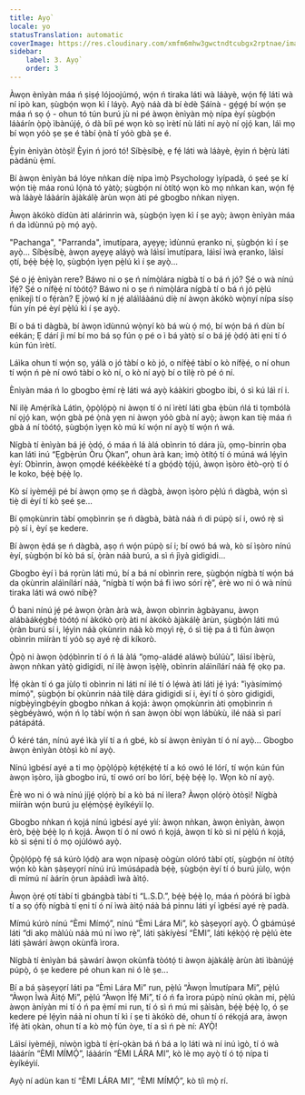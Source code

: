```yaml
---
title: Ayọ̀
locale: yo
statusTranslation: automatic
coverImage: https://res.cloudinary.com/xmfm6mhw3gwctndtcubgx2rptnae/image/upload/v1741354419/small_cover_la_gran_rebelion_28716e29d2.webp
sidebar:
    label: 3. Ayọ̀
    order: 3
---
```

Àwọn ènìyàn máa ń ṣiṣẹ́ lójoojúmọ́, wọ́n ń tiraka láti wà láàyè, wọ́n fẹ́ láti wà ní ipò kan, ṣùgbọ́n wọn kì í láyọ̀. Ayọ̀ náà dà bí èdè Ṣáínà - gẹ́gẹ́ bí wọ́n ṣe máa ń sọ ọ́ - ohun tó tún burú jù ni pé àwọn ènìyàn mọ̀ nípa èyí ṣùgbọ́n láàárín ọ̀pọ̀ ìbànújẹ́, ó dà bíi pé wọn kò sọ ìrètí nù láti ní ayọ̀ ní ọjọ́ kan, láì mọ bí wọn yóò ṣe ṣe é tàbí ọ̀nà tí yóò gbà ṣe é.

Ẹ̀yin ènìyàn òtòṣì! Ẹ̀yin ń joró tó! Síbẹ̀síbẹ̀, ẹ fẹ́ láti wà láàyè, ẹ̀yin ń bẹ̀rù láti pàdánù ẹ̀mí.

Bí àwọn ènìyàn bá lóye nǹkan díẹ̀ nípa ìmọ̀ Psychology ìyípadà, ó ṣeé ṣe kí wọ́n tiẹ̀ máa ronú lọ́nà tó yàtọ̀; ṣùgbọ́n ní òtítọ́ wọn kò mọ nǹkan kan, wọ́n fẹ́ wà láàyè láàárín àjàkálẹ̀ àrùn wọn àti pé gbogbo nǹkan nìyẹn.

Àwọn àkókò dídùn àti alárinrin wà, ṣùgbọ́n ìyẹn kì í ṣe ayọ̀; àwọn ènìyàn máa ń da ìdùnnú pọ̀ mọ́ ayọ̀.

"Pachanga", "Parranda", ìmutípara, ayẹyẹ; ìdùnnú ẹranko ni, ṣùgbọ́n kì í ṣe ayọ̀... Síbẹ̀síbẹ̀, àwọn ayẹyẹ aláyọ̀ wà láìsí ìmutípara, láìsí ìwà ẹranko, láìsí ọtí, bẹ́ẹ̀ bẹ́ẹ̀ lọ, ṣùgbọ́n ìyẹn pẹ̀lú kì í ṣe ayọ̀...

Ṣé o jẹ́ ènìyàn rere? Báwo ni o ṣe ń nímọ̀lára nígbà tí o bá ń jó? Ṣé o wà nínú ìfẹ́? Ṣé o nífẹ̀ẹ́ ní tòótọ́? Báwo ni o ṣe ń nímọ̀lára nígbà tí o bá ń jó pẹ̀lú ẹnìkejì tí o fẹ́ràn? Ẹ jọ̀wọ́ kí n jẹ́ aláìláàánú díẹ̀ ní àwọn àkókò wọ̀nyí nípa sísọ fún yín pé èyí pẹ̀lú kì í ṣe ayọ̀.

Bí o bá ti dàgbà, bí àwọn ìdùnnú wọ̀nyí kò bá wù ọ́ mọ́, bí wọ́n bá ń dùn bí eékán; Ẹ dárí jì mí bí mo bá sọ fún ọ pé o ì bá yàtọ̀ sí o bá jẹ́ ọ̀dọ́ àti ẹni tí ó kún fún ìrètí.

Láìka ohun tí wọ́n sọ, yálà o jó tàbí o kò jó, o nífẹ̀ẹ́ tàbí o kò nífẹ̀ẹ́, o ní ohun tí wọ́n ń pè ní owó tàbí o kò ní, o kò ní ayọ̀ bí o tilẹ̀ rò pé ó ní.

Ènìyàn máa ń lo gbogbo ẹ̀mí rẹ̀ láti wá ayọ̀ káàkiri gbogbo ibi, ó sì kú láì rí i.

Ní ilẹ̀ Amẹ́ríkà Látìn, ọ̀pọ̀lọ́pọ̀ ni àwọn tí ó ní ìrètí láti gba ẹ̀bùn ńlá ti tọmbólà ní ọjọ́ kan, wọ́n gbà pé ọ̀nà yẹn ni àwọn yóò gbà ní ayọ̀; àwọn kan tiẹ̀ máa ń gbà á ní tòótọ́, ṣùgbọ́n ìyẹn kò mú kí wọ́n ní ayọ̀ tí wọ́n ń wá.

Nígbà tí ènìyàn bá jẹ́ ọ̀dọ́, ó máa ń lá àlá obìnrin tó dára jù, ọmọ-binrin ọba kan láti inú “Ẹgbẹ̀rún Òru Ọ̀kan”, ohun àrà kan; ìmọ̀ òtítọ́ tí ó múná wá lẹ́yìn èyí: Obìnrin, àwọn ọmọdé kéékèèké tí a gbọ́dọ̀ tọ́jú, àwọn ìṣòro ètò-ọrọ̀ tí ó le koko, bẹ́ẹ̀ bẹ́ẹ̀ lọ.

Kò sí iyèméjì pé bí àwọn ọmọ ṣe ń dàgbà, àwọn ìṣòro pẹ̀lú ń dàgbà, wọ́n sì tiẹ̀ di èyí tí kò ṣeé ṣe...

Bí ọmọkùnrin tàbí ọmọbìnrin ṣe ń dàgbà, bàtà náà ń di púpọ̀ sí i, owó rẹ̀ sì pọ̀ sí i, èyí ṣe kedere.

Bí àwọn ẹ̀dá ṣe ń dàgbà, aṣọ ń wọ́n púpọ̀ sí i; bí owó bá wà, kò sí ìṣòro nínú èyí, ṣùgbọ́n bí kò bá sí, ọ̀ràn náà burú, a sì ń jìyà gidigidi...

Gbogbo èyí ì bá rọrùn láti mú, bí a bá ní obìnrin rere, ṣùgbọ́n nígbà tí wọ́n bá da ọkùnrin aláìnílárí náà, “nígbà tí wọ́n bá fi ìwo sórí rẹ̀”, èrè wo ni ó wà nínú tiraka láti wá owó níbẹ̀?

Ó bani nínú jẹ́ pé àwọn ọ̀ràn àrà wà, àwọn obìnrin àgbàyanu, àwọn alábàákẹ́gbẹ́ tòótọ́ ní àkókò ọrọ̀ àti ní àkókò àjàkálẹ̀ àrùn, ṣùgbọ́n láti mú ọ̀ràn burú sí i, lẹ́yìn náà ọkùnrin náà kò mọyì rẹ̀, ó sì tiẹ̀ pa á tì fún àwọn obìnrin mìíràn tí yóò sọ ayé rẹ̀ di kíkorò.

Ọ̀pọ̀ ni àwọn ọ̀dọ́bìnrin tí ó ń lá àlá “ọmọ-aládé aláwọ̀ búlúù”, láìsí ìbẹ̀rù, àwọn nǹkan yàtọ̀ gidigidi, ní ilẹ̀ àwọn ìṣẹ̀lẹ̀, obìnrin aláìnílárí náà fẹ́ ọkọ pa.

Ìfẹ́ ọkàn tí ó ga jùlọ ti obìnrin ni láti ní ilé tí ó lẹ́wà àti láti jẹ́ ìyá: "ìyàsímímọ́ mímọ́", ṣùgbọ́n bí ọkùnrin náà tilẹ̀ dára gidigidi sí i, èyí tí ó ṣòro gidigidi, nígbẹ̀yìngbẹ́yín gbogbo nǹkan á kọjá: àwọn ọmọkùnrin àti ọmọbìnrin ń ṣègbéyàwó, wọ́n ń lọ tàbí wọ́n ń san àwọn òbí wọn lábùkù, ilé náà sì parí pátápátá.

Ó kéré tán, nínú ayé ìkà yìí tí a ń gbé, kò sí àwọn ènìyàn tí ó ní ayọ̀... Gbogbo àwọn ènìyàn òtòṣì kò ní ayọ̀.

Nínú ìgbésí ayé a ti mọ ọ̀pọ̀lọ́pọ̀ kẹ́tẹ́kẹ́tẹ́ tí a kó owó lé lórí, tí wọ́n kún fún àwọn ìṣòro, ìjà gbogbo irú, tí owó orí bo lórí, bẹ́ẹ̀ bẹ́ẹ̀ lọ. Wọn kò ní ayọ̀.

Èrè wo ni ó wà nínú jíjẹ́ ọlọ́rọ̀ bí a kò bá ní ìlera? Àwọn ọlọ́rọ̀ òtòṣì! Nígbà mìíràn wọ́n burú ju ẹlẹ́mọ̀ṣẹ́ èyíkéyìí lọ.

Gbogbo nǹkan ń kọjá nínú ìgbésí ayé yìí: àwọn nǹkan, àwọn ènìyàn, àwọn èrò, bẹ́ẹ̀ bẹ́ẹ̀ lọ ń kọjá. Àwọn tí ó ní owó ń kọjá, àwọn tí kò sì ní pẹ̀lú ń kọjá, kò sì sẹ́ni tí ó mọ ojúlówó ayọ̀.

Ọ̀pọ̀lọ́pọ̀ fẹ́ sá kúrò lọ́dọ̀ ara wọn nípasẹ̀ oògùn olóró tàbí ọtí, ṣùgbọ́n ní òtítọ́ wọ́n kò kàn ṣàṣeyọrí nínú irú ìmúsápadà bẹ́ẹ̀, ṣùgbọ́n èyí tí ó burú jùlọ, wọ́n di mímú ní àárín ọ̀run àpáàdì ìwà àìtọ́.

Àwọn ọ̀rẹ́ ọtí tàbí ti gbángbà tàbí ti “L.S.D.”, bẹ́ẹ̀ bẹ́ẹ̀ lọ, máa ń pòórá bí ìgbà tí a sọ ọ́fọ̀ nígbà tí ẹni tí ó ní ìwà àìtọ́ náà bá pinnu láti yí ìgbésí ayé rẹ̀ padà.

Mímú kúrò nínú “Èmi Mímọ́”, nínú “Èmi Lára Mi”, kò ṣàṣeyọrí ayọ̀. Ó gbámúṣé láti “di akọ màlúù náà mú ní ìwo rẹ̀”, láti ṣàkíyèsí “ÈMI”, láti kẹ́kọ̀ọ́ rẹ̀ pẹ̀lú ète láti ṣàwárí àwọn okùnfà ìrora.

Nígbà tí ènìyàn bá ṣàwárí àwọn okùnfà tòótọ́ ti àwọn àjàkálẹ̀ àrùn àti ìbànújẹ́ púpọ̀, ó ṣe kedere pé ohun kan ni ó lè ṣe...

Bí a bá ṣàṣeyọrí láti pa “Èmi Lára Mi” run, pẹ̀lú “Àwọn Ìmutípara Mi”, pẹ̀lú “Àwọn Ìwà Àìtọ́ Mi”, pẹ̀lú “Àwọn Ìfẹ́ Mi”, tí ó ń fa ìrora púpọ̀ nínú ọkàn mi, pẹ̀lú àwọn àníyàn mi tí ó ń pa ẹ̀mí mi run, tí ó sì ń mú mi ṣàìsàn, bẹ́ẹ̀ bẹ́ẹ̀ lọ, ó ṣe kedere pé lẹ́yìn náà ni ohun tí kì í ṣe ti àkókò dé, ohun tí ó rékọjá ara, àwọn ìfẹ́ àti ọkàn, ohun tí a kò mọ̀ fún òye, tí a sì ń pè ní: AYỌ̀!

Láìsí iyèméjì, níwọ̀n ìgbà tí ẹ̀rí-ọkàn bá ń bá a lọ láti wà ní inú ìgò, tí ó wà láàárín “ÈMI MÍMỌ́”, láàárín “ÈMI LÁRA MI”, kò lè mọ ayọ̀ tí ó tọ́ nípa ti èyíkéyìí.

Ayọ̀ ní adùn kan tí “ÈMI LÁRA MI”, “ÈMI MÍMỌ́”, kò tíì mọ̀ rí.

